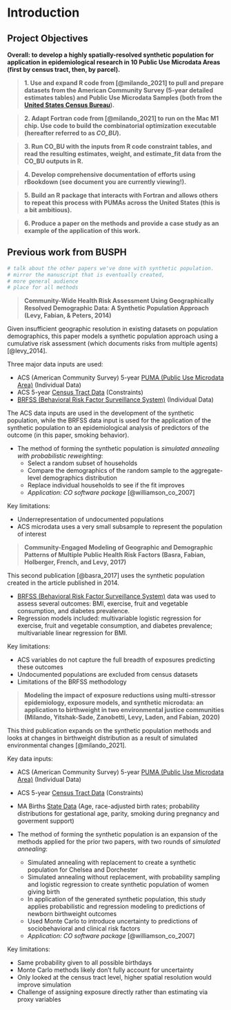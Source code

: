 # Introduction {#intro}

## Project Objectives 

**Overall: to develop a highly spatially-resolved synthetic population for application in epidemiological research in 10 Public Use Microdata Areas (first by census tract, then, by parcel).** 

> **1. Use and expand R code from [@milando_2021] to pull and prepare datasets from the American Community Survey (5-year detailed estimates tables) and Public Use Microdata Samples (both from the [United States Census Bureau](https://data.census.gov/)).**

> **2. Adapt Fortran code from [@milando_2021] to run on the Mac M1 chip. Use code to build the combinatorial optimization executable (hereafter referred to as *CO_BU*).**

> **3. Run CO_BU with the inputs from R code constraint tables, and read the resulting estimates, weight, and estimate_fit data from the CO_BU outputs in R.**

>**4. Develop comprehensive documentation of efforts using rBookdown (see document you are currently viewing!).**

>**5. Build an R package that interacts with Fortran and allows others to repeat this process with PUMAs across the United States (this is a bit ambitious).**

>**6. Produce a paper on the methods and provide a case study as an example of the application of this work.**



## Previous work from BUSPH
```r
# talk about the other papers we've done with synthetic population. 
# mirror the manuscript that is eventually created,
# more general audience
# place for all methods
```

> **Community-Wide Health Risk Assessment Using Geographically Resolved Demographic Data: A Synthetic Population Approach (Levy, Fabian, & Peters, 2014)** 

Given insufficient geographic resolution in existing datasets on population demographics, this paper models a synthetic population approach using a cumulative risk assessment (which documents risks from multiple agents)[@levy_2014]. 

Three major data inputs are used: 

  - ACS (American Community Survey) 5-year [PUMA (Public Use Microdata Area)](https://www.census.gov/programs-surveys/geography/guidance/geo-areas/pumas.html) (Individual Data)
  - ACS 5-year [Census Tract Data](https://www.census.gov/programs-surveys/acs/data.html) (Constraints)
  - [BRFSS (Behavioral Risk Factor Surveillance System)](https://www.cdc.gov/brfss/data_documentation/index.htm) (Individual Data) 
  
The ACS data inputs are used in the development of the synthetic population, while the BRFSS data input is used for the application of the synthetic population to an epidemiological analysis of predictors of the outcome (in this paper, smoking behavior). 

- The method of forming the synthetic population is *simulated annealing with probabilistic reweighting*:
  - Select a random subset of households
  - Compare the demographics of the random sample to the aggregate-level demographics distribution
  - Replace individual households to see if the fit improves
  - *Application: CO software package* [@williamson_co_2007] 
  
Key limitations: 

  - Underrepresentation of undocumented populations
  - ACS microdata uses a very small subsample to represent the population of interest
  
> **Community-Engaged Modeling of Geographic and Demographic Patterns of Multiple Public Health Risk Factors (Basra, Fabian, Holberger, French, and Levy, 2017)** 

This second publication [@basra_2017] uses the synthetic population created in the article published in 2014. 

  - [BRFSS (Behavioral Risk Factor Surveillance System)](https://www.cdc.gov/brfss/data_documentation/index.htm) data was used to assess several outcomes: BMI, exercise, fruit and vegetable consumption, and diabetes prevalence.
  - Regression models included: multivariable logistic regression for exercise, fruit and vegetable consumption, and diabetes prevalence; multivariable linear regression for BMI. 
  
Key limitations: 

  - ACS variables do not capture the full breadth of exposures predicting these outcomes
  - Undocumented populations are excluded from census datasets
  - Limitations of the BRFSS methodology 


> **Modeling the impact of exposure reductions using multi-stressor
epidemiology, exposure models, and synthetic microdata:
an application to birthweight in two environmental
justice communities (Milando, Yitshak-Sade, Zanobetti, Levy, Laden, and Fabian, 2020)**

This third publication expands on the synthetic population methods and looks at changes in birthweight distribution as a result of simulated environmental changes [@milando_2021].

Key data inputs:

  - ACS (American Community Survey) 5-year [PUMA (Public Use Microdata Area)](https://www.census.gov/programs-surveys/geography/guidance/geo-areas/pumas.html) (Individual Data)
  - ACS 5-year [Census Tract Data](https://www.census.gov/programs-surveys/acs/data.html) (Constraints)
  - MA Births [State Data](https://www.mass.gov/doc/2010-report-2/download) (Age, race-adjusted birth rates; probability distributions for gestational age, parity, smoking during pregnancy and goverment support)

- The method of forming the synthetic population is an expansion of the methods applied for the prior two papers, with two rounds of *simulated annealing*:
  - Simulated annealing with replacement to create a synthetic population for Chelsea and Dorchester
  - Simulated annealing without replacement, with probability sampling and logistic regression to create synthetic population of women giving birth
  - In application of the generated synthetic population, this study applies probabilistic and regression modeling to predictions of newborn birthweight outcomes
  - Used Monte Carlo to introduce uncertainty to predictions of sociobehavioral and clinical risk factors
  - *Application: CO software package* [@williamson_co_2007] 
  
Key limitations: 

  - Same probability given to all possible birthdays
  - Monte Carlo methods likely don't fully account for uncertainty
  - Only looked at the census tract level, higher spatial resolution would improve simulation
  - Challenge of assigning exposure directly rather than estimating via proxy variables



